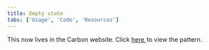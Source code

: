 ```yaml
---
title: Empty state
tabs: ['Usage', 'Code', 'Resources']
---
```


This now lives in the Carbon website.
Click <a href="https://www.carbondesignsystem.com/experimental/empty-state-pattern" target="_blank">
here <Launch16 fill="currentColor" style="vertical-align:middle; margin: 0 2px 2px 0"/></a>
to view the pattern.